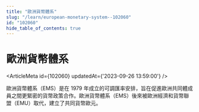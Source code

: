 ```yaml
---
title: "歐洲貨幣體系"
slug: "/learn/european-monetary-system--102060"
id: "102060"
hide_table_of_contents: true
---
```



# 歐洲貨幣體系

<ArticleMeta id={102060} updatedAt={'2023-09-26 13:59:00'} />
<div className='border-solid border-b border-t-0 my-4 border-[var(--ifm-color-gray-300)]' />

歐洲貨幣體系（EMS）是在 1979 年成立的可調匯率安排，旨在促進歐洲共同體成員之間更緊密的貨幣政策合作。歐洲貨幣體系（EMS）後來被歐洲經濟和貨幣聯盟（EMU）取代，建立了共同貨幣歐元。
